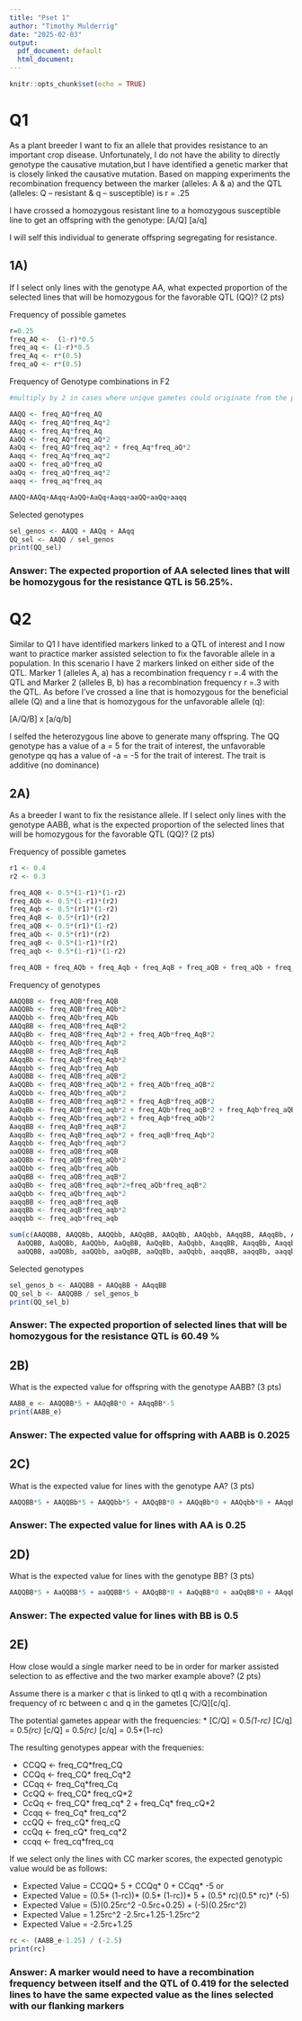```yaml
---
title: "Pset 1"
author: "Timothy Mulderrig"
date: "2025-02-03"
output:
  pdf_document: default
  html_document: 
---
```


```r
knitr::opts_chunk$set(echo = TRUE)
```

# Q1 

As a plant breeder I want to fix an allele that provides resistance to an important crop disease. Unfortunately, I do not have the ability to directly genotype the causative mutation,but I have identified a genetic marker that is closely linked the causative mutation. Based on
mapping experiments the recombination frequency between the marker (alleles: A & a) and the QTL (alleles: Q – resistant & q – susceptible) is r = .25

I have crossed a homozygous resistant line to a homozygous susceptible line to get an offspring with the genotype:
[A/Q] [a/q]

I will self this individual to generate offspring segregating for resistance. 

## 1A) 

If I select only lines with the genotype AA, what expected proportion of the selected lines that will be homozygous for the favorable QTL (QQ)? (2 pts)

Frequency of possible gametes
```r
r=0.25
freq_AQ <-  (1-r)*0.5
freq_aq <- (1-r)*0.5
freq_Aq <- r*(0.5)
freq_aQ <- r*(0.5)
```

Frequency of Genotype combinations in F2

```r
#multiply by 2 in cases where unique gametes could originate from the pallen or egg donor

AAQQ <- freq_AQ*freq_AQ
AAQq <- freq_AQ*freq_Aq*2
AAqq <- freq_Aq*freq_Aq
AaQQ <- freq_AQ*freq_aQ*2
AaQq <- freq_AQ*freq_aq*2 + freq_Aq*freq_aQ*2
Aaqq <- freq_Aq*freq_aq*2
aaQQ <- freq_aQ*freq_aQ
aaQq <- freq_aQ*freq_aq*2
aaqq <- freq_aq*freq_aq

AAQQ+AAQq+AAqq+AaQQ+AaQq+Aaqq+aaQQ+aaQq+aaqq
```

Selected genotypes

```r
sel_genos <- AAQQ + AAQq + AAqq
QQ_sel <- AAQQ / sel_genos
print(QQ_sel)
```

### Answer: The expected proportion of AA selected lines that will be homozygous for the resistance QTL is 56.25%.


# Q2 

Similar to Q1 I have identified markers linked to a QTL of interest and I now want to practice marker assisted selection to fix the favorable allele in a population. In this scenario I have 2 markers linked on either side of the QTL. Marker 1 (alleles A, a) has a recombination frequency
r =.4 with the QTL and Marker 2 (alleles B, b) has a recombination frequency r =.3 with the QTL. As before I’ve crossed a line that is homozygous for the beneficial allele (Q) and a line that is homozygous for the unfavorable allele (q):

[A/Q/B] x [a/q/b]

I selfed the heterozygous line above to generate many offspring. The QQ genotype has a value of a = 5 for the trait of interest, the unfavorable genotype qq has a value of -a = -5 for the trait of interest. The trait is additive (no dominance) 

## 2A) 

As a breeder I want to fix the resistance allele. If I select only lines with the genotype AABB, what is the expected proportion of the selected lines that will be homozygous for the favorable QTL (QQ)? (2 pts)

Frequency of possible gametes
```r
r1 <- 0.4
r2 <- 0.3

freq_AQB <- 0.5*(1-r1)*(1-r2)
freq_AQb <- 0.5*(1-r1)*(r2)
freq_Aqb <- 0.5*(r1)*(1-r2)
freq_AqB <- 0.5*(r1)*(r2)
freq_aQB <- 0.5*(r1)*(1-r2)
freq_aQb <- 0.5*(r1)*(r2)
freq_aqB <- 0.5*(1-r1)*(r2)
freq_aqb <- 0.5*(1-r1)*(1-r2)

freq_AQB + freq_AQb + freq_Aqb + freq_AqB + freq_aQB + freq_aQb + freq_aqB + freq_aqb
```
Frequency of genotypes
```r
AAQQBB <- freq_AQB*freq_AQB
AAQQBb <- freq_AQB*freq_AQb*2
AAQQbb <- freq_AQb*freq_AQb
AAQqBB <- freq_AQB*freq_AqB*2
AAQqBb <- freq_AQB*freq_Aqb*2 + freq_AQb*freq_AqB*2
AAQqbb <- freq_AQb*freq_Aqb*2
AAqqBB <- freq_AqB*freq_AqB
AAqqBb <- freq_AqB*freq_Aqb*2
AAqqbb <- freq_Aqb*freq_Aqb
AaQQBB <- freq_AQB*freq_aQB*2 
AaQQBb <- freq_AQB*freq_aQb*2 + freq_AQb*freq_aQB*2
AaQQbb <- freq_AQb*freq_aQb*2
AaQqBB <- freq_AQB*freq_aqB*2 + freq_AqB*freq_aQB*2
AaQqBb <- freq_AQB*freq_aqb*2 + freq_AQb*freq_aqB*2 + freq_Aqb*freq_aQB*2 + freq_aQb*freq_AqB*2
AaQqbb <- freq_AQb*freq_aqb*2 + freq_Aqb*freq_aQb*2
AaqqBB <- freq_AqB*freq_aqB*2
AaqqBb <- freq_AqB*freq_aqb*2 + freq_aqB*freq_Aqb*2
Aaqqbb <- freq_Aqb*freq_aqb*2
aaQQBB <- freq_aQB*freq_aQB
aaQQBb <- freq_aQB*freq_aQb*2
aaQQbb <- freq_aQb*freq_aQb
aaQqBB <- freq_aQB*freq_aqB*2
aaQqBb <- freq_aQB*freq_aqb*2+freq_aQb*freq_aqB*2
aaQqbb <- freq_aQb*freq_aqb*2
aaqqBB <- freq_aqB*freq_aqB
aaqqBb <- freq_aqB*freq_aqb*2
aaqqbb <- freq_aqb*freq_aqb

sum(c(AAQQBB, AAQQBb, AAQQbb, AAQqBB, AAQqBb, AAQqbb, AAqqBB, AAqqBb, AAqqbb, 
  AaQQBB, AaQQBb, AaQQbb, AaQqBB, AaQqBb, AaQqbb, AaqqBB, AaqqBb, Aaqqbb, 
  aaQQBB, aaQQBb, aaQQbb, aaQqBB, aaQqBb, aaQqbb, aaqqBB, aaqqBb, aaqqbb))

```

Selected genotypes
```r
sel_genos_b <- AAQQBB + AAQqBB + AAqqBB
QQ_sel_b <- AAQQBB / sel_genos_b
print(QQ_sel_b)
```

### Answer: The expected proportion of selected lines that will be homozygous for the resistance QTL is 60.49 %

## 2B)

What is the expected value for offspring with the genotype AABB? (3 pts)

```r
AABB_e <- AAQQBB*5 + AAQqBB*0 + AAqqBB*-5
print(AABB_e)
```
### Answer: The expected value for offspring with AABB is 0.2025

## 2C)

What is the expected value for lines with the genotype AA? (3 pts)

```r
AAQQBB*5 + AAQQBb*5 + AAQQbb*5 + AAQqBB*0 + AAQqBb*0 + AAQqbb*0 + AAqqBB*(-5) + AAqqBb*(-5) + AAqqbb*(-5)
```

### Answer: The expected value for lines with AA is 0.25

## 2D) 

What is the expected value for lines with the genotype BB? (3 pts)

```r
AAQQBB*5 + AaQQBB*5 + aaQQBB*5 + AAQqBB*0 + AaQqBB*0 + aaQqBB*0 + AAqqBB*(-5) + AaqqBB*(-5) + aaqqBB*(-5)
```

### Answer: The expected value for lines with BB is 0.5

## 2E) 

How close would a single marker need to be in order for marker assisted selection to as effective and the two marker example above? (2 pts)

Assume there is a marker c that is linked to qtl q with a recombination frequency of rc between c and q in the gametes [C/Q][c/q].

The potential gametes appear with the frequencies: 
* [C/Q] = 0.5*(1-rc)
* [C/q] = 0.5*(rc)
* [c/Q] = 0.5*(rc)
* [c/q] = 0.5*(1-rc)

The resulting genotypes appear with the frequenies: 

* CCQQ <- freq_CQ*freq_CQ
* CCQq <- freq_CQ* freq_Cq*2
* CCqq <- freq_Cq*freq_Cq
* CcQQ <- freq_CQ* freq_cQ*2
* CcQq <- freq_CQ* freq_cq* 2 + freq_Cq* freq_cQ*2
* Ccqq <- freq_Cq* freq_cq*2
* ccQQ <- freq_cQ* freq_cQ
* ccQq <- freq_cQ* freq_cq*2
* ccqq <- freq_cq*freq_cq

If we select only the lines with CC marker scores, the expected genotypic value would be as follows:

* Expected Value = CCQQ* 5 + CCQq* 0 + CCqq* -5
or 
* Expected Value = (0.5* (1-rc))* (0.5* (1-rc))* 5 + (0.5* rc)(0.5* rc)* (-5)
* Expected Value = (5)(0.25rc^2 -0.5rc+0.25) + (-5)(0.25rc^2)
* Expected Value = 1.25rc^2 -2.5rc+1.25-1.25rc^2
* Expected Value = -2.5rc+1.25

```r
rc <- (AABB_e-1.25) / (-2.5)
print(rc)
```

### Answer: A marker would need to have a recombination frequency between itself and the QTL of 0.419 for the selected lines to have the same expected value as the lines selected with our flanking markers 
